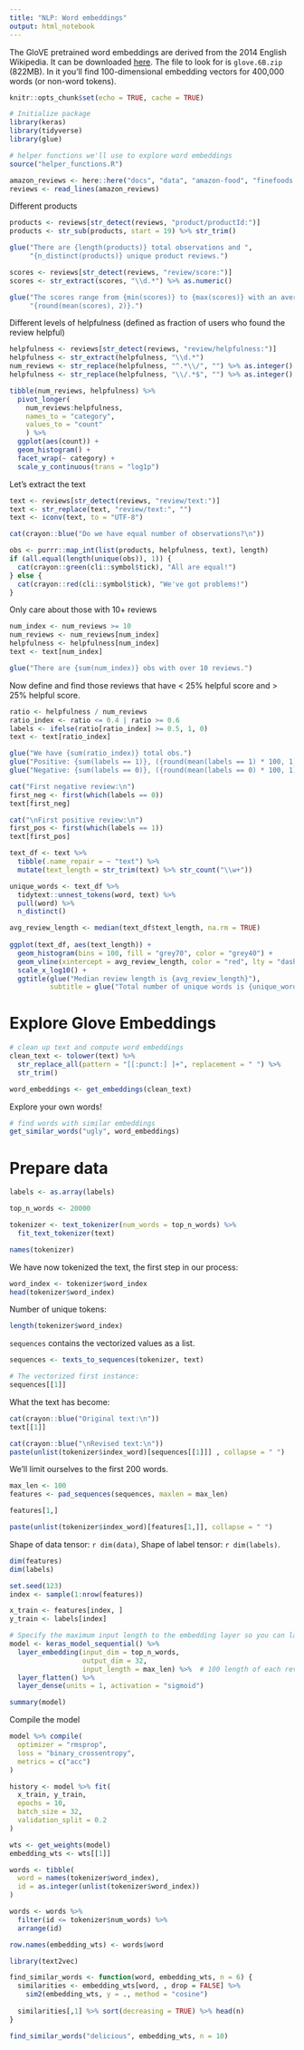 ```yaml
---
title: "NLP: Word embeddings"
output: html_notebook
---
```


The GloVE pretrained word embeddings are derived from the 2014 English Wikipedia. It can be downloaded [here](https://nlp.stanford.edu/projects/glove/). The file to look for is `glove.6B.zip` (822MB). In it you'll find  100-dimensional embedding vectors for 400,000 words (or non-word tokens).

```r
knitr::opts_chunk$set(echo = TRUE, cache = TRUE)

# Initialize package
library(keras)
library(tidyverse)
library(glue)

# helper functions we'll use to explore word embeddings
source("helper_functions.R")
```


```r
amazon_reviews <- here::here("docs", "data", "amazon-food", "finefoods.txt")
reviews <- read_lines(amazon_reviews)
```

Different products

```r
products <- reviews[str_detect(reviews, "product/productId:")]
products <- str_sub(products, start = 19) %>% str_trim()

glue("There are {length(products)} total observations and ",
     "{n_distinct(products)} unique product reviews.")
```

```r
scores <- reviews[str_detect(reviews, "review/score:")]
scores <- str_extract(scores, "\\d.*") %>% as.numeric()

glue("The scores range from {min(scores)} to {max(scores)} with an average of ",
     "{round(mean(scores), 2)}.")
```


Different levels of helpfulness (defined as fraction of users who found the 
review helpful)

```r
helpfulness <- reviews[str_detect(reviews, "review/helpfulness:")]
helpfulness <- str_extract(helpfulness, "\\d.*")
num_reviews <- str_replace(helpfulness, "^.*\\/", "") %>% as.integer()
helpfulness <- str_replace(helpfulness, "\\/.*$", "") %>% as.integer()

tibble(num_reviews, helpfulness) %>%
  pivot_longer(
    num_reviews:helpfulness, 
    names_to = "category", 
    values_to = "count"
    ) %>%
  ggplot(aes(count)) +
  geom_histogram() +
  facet_wrap(~ category) + 
  scale_y_continuous(trans = "log1p")
```

Let's extract the text

```r
text <- reviews[str_detect(reviews, "review/text:")]
text <- str_replace(text, "review/text:", "")
text <- iconv(text, to = "UTF-8")

cat(crayon::blue("Do we have equal number of observations?\n"))

obs <- purrr::map_int(list(products, helpfulness, text), length)
if (all.equal(length(unique(obs)), 1)) {
  cat(crayon::green(cli::symbol$tick), "All are equal!")
} else {
  cat(crayon::red(cli::symbol$tick), "We've got problems!")
}
```


Only care about those with 10+ reviews

```r
num_index <- num_reviews >= 10
num_reviews <- num_reviews[num_index]
helpfulness <- helpfulness[num_index]
text <- text[num_index]

glue("There are {sum(num_index)} obs with over 10 reviews.")
```

Now define and find those reviews that have < 25% helpful score and > 25% helpful 
score.

```r
ratio <- helpfulness / num_reviews
ratio_index <- ratio <= 0.4 | ratio >= 0.6
labels <- ifelse(ratio[ratio_index] >= 0.5, 1, 0)
text <- text[ratio_index]

glue("We have {sum(ratio_index)} total obs.")
glue("Positive: {sum(labels == 1)}, ({round(mean(labels == 1) * 100, 1)}%)")
glue("Negative: {sum(labels == 0)}, ({round(mean(labels == 0) * 100, 1)}%)")
```


```r
cat("First negative review:\n")
first_neg <- first(which(labels == 0))
text[first_neg]

cat("\nFirst positive review:\n")
first_pos <- first(which(labels == 1))
text[first_pos]
```

```r
text_df <- text %>%
  tibble(.name_repair = ~ "text") %>%
  mutate(text_length = str_trim(text) %>% str_count("\\w+"))

unique_words <- text_df %>%
  tidytext::unnest_tokens(word, text) %>%
  pull(word) %>%
  n_distinct()

avg_review_length <- median(text_df$text_length, na.rm = TRUE)
  
ggplot(text_df, aes(text_length)) +
  geom_histogram(bins = 100, fill = "grey70", color = "grey40") +
  geom_vline(xintercept = avg_review_length, color = "red", lty = "dashed") +
  scale_x_log10() +
  ggtitle(glue("Median review length is {avg_review_length}"),
          subtitle = glue("Total number of unique words is {unique_words}"))
```

# Explore Glove Embeddings

```r
# clean up text and compute word embeddings
clean_text <- tolower(text) %>%
  str_replace_all(pattern = "[[:punct:] ]+", replacement = " ") %>%
  str_trim()

word_embeddings <- get_embeddings(clean_text)
```

Explore your own words!

```r
# find words with similar embeddings
get_similar_words("ugly", word_embeddings)
```

# Prepare data

```r
labels <- as.array(labels)
```

```r
top_n_words <- 20000

tokenizer <- text_tokenizer(num_words = top_n_words) %>% 
  fit_text_tokenizer(text)

names(tokenizer)
```

We have now tokenized the text, the first step in our process:

```r
word_index <- tokenizer$word_index
head(tokenizer$word_index)
```

Number of unique tokens:

```r
length(tokenizer$word_index)
```

`sequences` contains the vectorized values as a list.

```r
sequences <- texts_to_sequences(tokenizer, text)
```

```r
# The vectorized first instance:
sequences[[1]]
```

What the text has become:

```r
cat(crayon::blue("Original text:\n"))
text[[1]]

cat(crayon::blue("\nRevised text:\n"))
paste(unlist(tokenizer$index_word)[sequences[[1]]] , collapse = " ")
```

We'll limit ourselves to the first 200 words.

```r
max_len <- 100
features <- pad_sequences(sequences, maxlen = max_len)
```

```r
features[1,]
```

```r
paste(unlist(tokenizer$index_word)[features[1,]], collapse = " ")
```

Shape of data tensor: `r dim(data)`, Shape of label tensor: `r dim(labels)`.

```r
dim(features)
dim(labels)
```


```r
set.seed(123)
index <- sample(1:nrow(features))

x_train <- features[index, ]
y_train <- labels[index]
```

```r
# Specify the maximum input length to the embedding layer so you can later flatten the embedded inputs.
model <- keras_model_sequential() %>%
  layer_embedding(input_dim = top_n_words, 
                  output_dim = 32,
                  input_length = max_len) %>%  # 100 length of each review.
  layer_flatten() %>%
  layer_dense(units = 1, activation = "sigmoid")

summary(model)
```

Compile the model

```r
model %>% compile(
  optimizer = "rmsprop",
  loss = "binary_crossentropy",
  metrics = c("acc")
)
```

```r
history <- model %>% fit(
  x_train, y_train,
  epochs = 10,
  batch_size = 32,
  validation_split = 0.2
)
```

```r
wts <- get_weights(model)
embedding_wts <- wts[[1]]
```

```r
words <- tibble(
  word = names(tokenizer$word_index), 
  id = as.integer(unlist(tokenizer$word_index))
)

words <- words %>%
  filter(id <= tokenizer$num_words) %>%
  arrange(id)

row.names(embedding_wts) <- words$word
```

```r
library(text2vec)

find_similar_words <- function(word, embedding_wts, n = 6) {
  similarities <- embedding_wts[word, , drop = FALSE] %>%
    sim2(embedding_wts, y = ., method = "cosine")
  
  similarities[,1] %>% sort(decreasing = TRUE) %>% head(n)
}
```
 
```r
find_similar_words("delicious", embedding_wts, n = 10)
```